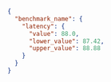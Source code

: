 ```json
{
  "benchmark_name": {
    "latency": {
      "value": 88.0,
      "lower_value": 87.42,
      "upper_value": 88.88
    }
  }
}
```